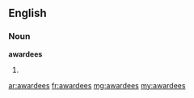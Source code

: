 ==English==

===Noun===
'''awardees'''

# {{plural of|awardee}}

[[ar:awardees]]
[[fr:awardees]]
[[mg:awardees]]
[[my:awardees]]